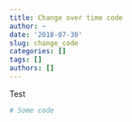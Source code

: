 ```yaml
---
title: Change over time code
author: ~
date: '2018-07-30'
slug: change_code
categories: []
tags: []
authors: []
---
```


Test
```r
# Some code
```

